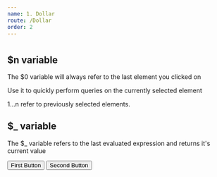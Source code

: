 ```yaml
---
name: 1. Dollar
route: /Dollar
order: 2
---
```



# $$$$

## $n variable

The $0 variable will always refer to the last element you clicked on

Use it to quickly perform queries on the currently selected element

$1...$n refer to previously selected elements.

## $_ variable

The $_ variable refers to the last evaluated expression and returns it's current value

<Playground>
  <Button>First Button</Button>
  <Button>Second Button</Button>
</Playground>
